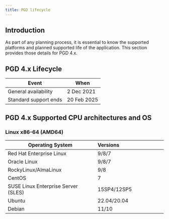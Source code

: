 ```yaml
---
title: PGD lifecycle
---
```


## Introduction

As part of any planning process, it is essential to know the supported platforms and planned supported life of the application. This section provides those details for PGD 4.x.

## PGD 4.x Lifecycle

| Event | When |
| --- | --- |
| General availability | 2 Dec 2021 |
| Standard support ends | 20 Feb 2025 |


## PGD 4.x Supported CPU architectures and OS

### Linux x86-64 (AMD64)

| Operating System | Versions&nbsp;&nbsp;&nbsp;&nbsp;&nbsp;&nbsp;&nbsp;&nbsp;&nbsp;&nbsp;&nbsp;&nbsp;&nbsp;&nbsp;&nbsp;&nbsp;&nbsp;&nbsp;&nbsp;&nbsp;&nbsp;&nbsp;&nbsp;&nbsp;&nbsp;&nbsp;&nbsp;&nbsp;&nbsp;&nbsp;&nbsp;  |
| ---------------- | -------- |
| Red Hat Enterprise Linux | 9/8/7 |
| Oracle Linux | 9/8/7 |
| RockyLinux/AlmaLinux | 9/8 |
| CentOS | 7 |
| SUSE Linux Enterprise Server (SLES) | 15SP4/12SP5 |
| Ubuntu | 22.04/20.04 |
| Debian | 11/10 |

